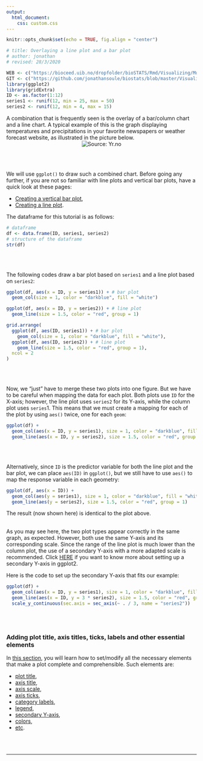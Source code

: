 ```yaml
---
output:
  html_document:
    css: custom.css
--- 
```


```r
knitr::opts_chunk$set(echo = TRUE, fig.align = "center")

# title: Overlaying a line plot and a bar plot
# author: jonathan
# revised: 28/3/2020

WEB <- c("https://bioceed.uib.no/dropfolder/bioSTATS/Rmd/Visualizing/Multiple/line-bar-plot.html")
GIT <- c("https://github.com/jonathansoule/biostats/blob/master/Visualizing/Multiple/line-bar-plot.Rmd")
library(ggplot2)
library(gridExtra)
ID <- as.factor(1:12)
series1 <- runif(12, min = 25, max = 50)
series2 <- runif(12, min = 4, max = 15)
```

A combination that is frequently seen is the overlay of a bar/column chart and a line chart. A typical example of this is the graph displaying temperatures and precipitations in your favorite newspapers or weather forecast website, as illustrated in the picture below.
<center>
![](https://biostats.w.uib.no/files/2019/02/Screenshot-2019-05-13-15.41.22.png "Source: Yr.no") 
</center>
<br/><br/>

We will use `ggplot()` to draw such a combined chart. Before going any further, if you are not so familiar with line plots and vertical bar plots, have a quick look at these pages:

+ [Creating a vertical bar plot](https://biostats.w.uib.no/creating-a-bar-plot/){target="_blank"},
+ [Creating a line plot](https://biostats.w.uib.no/creating-a-line-plot/){target="_blank"}.

The dataframe for this tutorial is as follows:
```r
# dataframe
df <- data.frame(ID, series1, series2)
# structure of the dataframe
str(df)
```
<br/><br/>

The following codes draw a bar plot based on `series1` and a line plot based on `series2`:

```r
ggplot(df, aes(x = ID, y = series1)) + # bar plot
  geom_col(size = 1, color = "darkblue", fill = "white")

ggplot(df, aes(x = ID, y = series2)) + # line plot
  geom_line(size = 1.5, color = "red", group = 1)
```
```r
grid.arrange(
  ggplot(df, aes(ID, series1)) + # bar plot
    geom_col(size = 1, color = "darkblue", fill = "white"),
  ggplot(df, aes(ID, series2)) + # line plot
    geom_line(size = 1.5, color = "red", group = 1),
  ncol = 2
)
```
<br/><br/>

Now, we “just” have to merge these two plots into one figure. But we have to be careful when mapping the data for each plot. Both plots use `ID` for the X-axis; however, the line plot uses `series2` for its Y-axis, while the column plot uses `series`1. This means that we must create a mapping for each of the plot by using `aes()` twice, one for each `geom`:
```r
ggplot(df) +
  geom_col(aes(x = ID, y = series1), size = 1, color = "darkblue", fill = "white") +
  geom_line(aes(x = ID, y = series2), size = 1.5, color = "red", group = 1)
```
<br/><br/>

Alternatively, since `ID` is the predictor variable for both the line plot and the bar plot, we can place `aes(ID)` in `ggplot()`, but we still have to use `aes()` to map the response variable in each geometry:
```r
ggplot(df, aes(x = ID)) +
  geom_col(aes(y = series1), size = 1, color = "darkblue", fill = "white") +
  geom_line(aes(y = series2), size = 1.5, color = "red", group = 1)
```
The result (now shown here) is identical to the plot above.
<br/><br/>

As you may see here, the two plot types appear correctly in the same graph, as expected. However, both use the same Y-axis and its corresponding scale. Since the range of the line plot is much lower than the column plot, the use of a secondary Y-axis with a more adapted scale is recommended. Click [HERE](https://biostats.w.uib.no/secondary-y-axis/){target="_blank"} if you want to know more about setting up a secondary Y-axis in ggplot2.

Here is the code to set up the secondary Y-axis that fits our example:
```r
ggplot(df) +
  geom_col(aes(x = ID, y = series1), size = 1, color = "darkblue", fill = "white") +
  geom_line(aes(x = ID, y = 3 * series2), size = 1.5, color = "red", group = 1) +
  scale_y_continuous(sec.axis = sec_axis(~ . / 3, name = "series2"))
```
<br/><br/>

### Adding plot title, axis titles, ticks, labels and other essential elements

In [this section](https://biostats.w.uib.no/topics/data-visualization-with-ggplot2/essential-elements/){target="_blank"}, you will learn how to set/modify all the necessary elements that make a plot complete and comprehensible. Such elements are:

+ [plot title](https://biostats.w.uib.no/title/){target="_blank"}, 
+ [axis title](https://biostats.w.uib.no/axis-titles/){target="_blank"},
+ [axis scale](https://biostats.w.uib.no/axis-scale/){target="_blank"},
+ [axis ticks](https://biostats.w.uib.no/axis-ticks/){target="_blank"},
+ [category labels](https://biostats.w.uib.no/category-labels/){target="_blank"},
+ [legend](https://biostats.w.uib.no/legend/){target="_blank"},
+ [secondary Y-axis](https://biostats.w.uib.no/secondary-y-axis/){target="_blank"},
+ [colors](https://biostats.w.uib.no/choosing-colors-for-your-plot/){target="_blank"},
+ [etc](https://biostats.w.uib.no/topics/data-visualization-with-ggplot2/essential-elements/){target="_blank"}.

<br/><br/>


***
<!-- UNCOMMENT TO ACTIVATE
Get the Rmarkdown file corresponding to this page on [GitHub](`r GIT`){target="_blank"}.
-->
